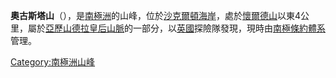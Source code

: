 {{Coord|84|48|S|163|6|E|source:GNIS|display=title}}

'''奧古斯塔山'''（{{lang-en|Mount Augusta}}），是[[南極洲|南極洲]]的山峰，位於[[沙克爾頓海岸|沙克爾頓海岸]]，處於[[懷爾德山|懷爾德山]]以東4公里，屬於[[亞歷山德拉皇后山脈|亞歷山德拉皇后山脈]]的一部分，以[[英國|英國]]探險隊發現，現時由[[南極條約體系|南極條約體系]]管理。

{{DEFAULTSORT:Mount Augusta}}
[[Category:南極洲山峰|Category:南極洲山峰]]


{{ShackletonCoast-geo-stub}}